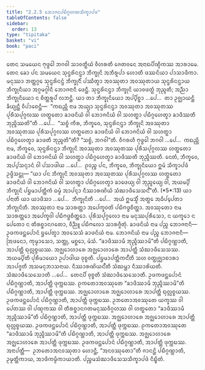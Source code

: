```yaml
---
title: "2.2.5 ᨽᩮᩣᨩᨶᨸᨭᩥᨣ᩠ᨣᩉᨱᩈᩥᨠ᩠ᨡᩣᨸᨴ"
tableOfContents: false
sidebar:
  order: 13
type: "tipitaka"
basket: "vi"
book: "paci"
---
```



<DynamicBreadcrumb />

<Division number="699" book="paci">

<Paragraph number="2292" book="paci">
ᨲᩮᨶ ᩈᨾᨿᩮᨶ ᨻᩩᨴ᩠ᨵᩮᩤ ᨽᨣᩅᩤ ᩈᩣᩅᨲ᩠ᨳᩥᨿᩴ ᩅᩥᩉᩁᨲᩥ ᨩᩮᨲᩅᨶᩮ ᩋᨶᩣᨳᨸᩥᨱ᩠ᨯᩥᨠᩔ ᩋᩣᩁᩣᨾᩮ. ᨲᩮᨶ ᨡᩮᩣ ᨸᨶ ᩈᨾᨿᩮᨶ ᩈᩩᨶ᩠ᨴᩁᩦᨶᨶ᩠ᨴᩣ ᨽᩥᨠ᩠ᨡᩩᨶᩦ ᩋᨽᩥᩁᩪᨸᩣ ᩉᩮᩣᨲᩥ ᨴᩔᨶᩦᨿᩣ ᨸᩣᩈᩣᨴᩥᨠᩣ. ᨾᨶᩩᩔᩣ ᨽᨲ᩠ᨲᨣ᩠ᨣᩮ ᩈᩩᨶ᩠ᨴᩁᩦᨶᨶ᩠ᨴᩴ ᨽᩥᨠ᩠ᨡᩩᨶᩥᩴ ᨸᩔᩥᨲ᩠ᩅᩣ ᩋᩅᩔᩩᨲᩣ ᩋᩅᩔᩩᨲᩣᨿ ᩈᩩᨶ᩠ᨴᩁᩦᨶᨶ᩠ᨴᩣᨿ ᨽᩥᨠ᩠ᨡᩩᨶᩥᨿᩣ ᩋᨣ᩠ᨣᨾᨣ᩠ᨣᩤᨶᩥ ᨽᩮᩣᨩᨶᩣᨶᩥ ᨴᩮᨶ᩠ᨲᩥ. ᩈᩩᨶ᩠ᨴᩁᩦᨶᨶ᩠ᨴᩣ ᨽᩥᨠ᩠ᨡᩩᨶᩦ ᨿᩣᩅᨴᨲ᩠ᨳᩴ ᨽᩩᨬ᩠ᨩᨲᩥ; ᩋᨬ᩠ᨬᩣ ᨽᩥᨠ᩠ᨡᩩᨶᩥᨿᩮᩣ ᨶ ᨧᩥᨲ᩠ᨲᩁᩪᨸᩴ ᩃᨽᨶ᩠ᨲᩥ.
</Paragraph>

<Paragraph number="2293" book="paci">
ᨿᩣ ᨲᩣ ᨽᩥᨠ᩠ᨡᩩᨶᩥᨿᩮᩣ ᩋᨸ᩠ᨸᩥᨧ᩠ᨨᩣ …ᨸᩮ…  ᨲᩣ ᩏᨩ᩠ᨫᩣᨿᨶ᩠ᨲᩥ ᨡᩥᨿ᩠ᨿᨶ᩠ᨲᩥ ᩅᩥᨸᩣᨧᩮᨶ᩠ᨲᩥ—  “ᨠᨳᨬ᩠ᩉᩥ ᨶᩣᨾ ᩋᨿ᩠ᨿᩣ ᩈᩩᨶ᩠ᨴᩁᩦᨶᨶ᩠ᨴᩣ ᩋᩅᩔᩩᨲᩣ ᩋᩅᩔᩩᨲᩔ ᨸᩩᩁᩥᩈᨸᩩᨣ᩠ᨣᩃᩔ ᩉᨲ᩠ᨳᨲᩮᩣ ᨡᩣᨴᨶᩦᨿᩴ ᩅᩤ ᨽᩮᩣᨩᨶᩦᨿᩴ ᩅᩤ ᩈᩉᨲ᩠ᨳᩣ ᨸᨭᩥᨣ᩠ᨣᩉᩮᨲ᩠ᩅᩣ ᨡᩣᨴᩥᩔᨲᩥ ᨽᩩᨬ᩠ᨩᩥᩔᨲᩦ”ᨲᩥ …ᨸᩮ…  “ᩈᨧ᩠ᨧᩴ ᨠᩥᩁ, ᨽᩥᨠ᩠ᨡᩅᩮ, ᩈᩩᨶ᩠ᨴᩁᩦᨶᨶ᩠ᨴᩣ ᨽᩥᨠ᩠ᨡᩩᨶᩦ ᩋᩅᩔᩩᨲᩣ ᩋᩅᩔᩩᨲᩔ ᨸᩩᩁᩥᩈᨸᩩᨣ᩠ᨣᩃᩔ ᩉᨲ᩠ᨳᨲᩮᩣ ᨡᩣᨴᨶᩦᨿᩴ ᩅᩤ ᨽᩮᩣᨩᨶᩦᨿᩴ ᩅᩤ ᩈᩉᨲ᩠ᨳᩣ ᨸᨭᩥᨣ᩠ᨣᩉᩮᨲ᩠ᩅᩣ ᨡᩣᨴᨲᩥ ᨽᩩᨬ᩠ᨩᨲᩦ”ᨲᩥ? “ᩈᨧ᩠ᨧᩴ, ᨽᨣᩅᩤ”ᨲᩥ. ᩅᩥᨣᩁᩉᩥ ᨻᩩᨴ᩠ᨵᩮᩤ ᨽᨣᩅᩤ …ᨸᩮ…  ᨠᨳᨬ᩠ᩉᩥ ᨶᩣᨾ, ᨽᩥᨠ᩠ᨡᩅᩮ, ᩈᩩᨶ᩠ᨴᩁᩦᨶᨶ᩠ᨴᩣ ᨽᩥᨠ᩠ᨡᩩᨶᩦ ᩋᩅᩔᩩᨲᩣ ᩋᩅᩔᩩᨲᩔ ᨸᩩᩁᩥᩈᨸᩩᨣ᩠ᨣᩃᩔ ᩉᨲ᩠ᨳᨲᩮᩣ ᨡᩣᨴᨶᩦᨿᩴ ᩅᩤ ᨽᩮᩣᨩᨶᩦᨿᩴ ᩅᩤ ᩈᩉᨲ᩠ᨳᩣ ᨸᨭᩥᨣ᩠ᨣᩉᩮᨲ᩠ᩅᩣ ᨡᩣᨴᩥᩔᨲᩥ ᨽᩩᨬ᩠ᨩᩥᩔᨲᩥ. ᨶᩮᨲᩴ, ᨽᩥᨠ᩠ᨡᩅᩮ, ᩋᨸ᩠ᨸᩈᨶ᩠ᨶᩣᨶᩴ ᩅᩤ ᨸᩈᩣᨴᩤᨿ …ᨸᩮ…  ᩑᩅᨬ᩠ᨧ ᨸᨶ, ᨽᩥᨠ᩠ᨡᩅᩮ, ᨽᩥᨠ᩠ᨡᩩᨶᩥᨿᩮᩣ ᩍᨾᩴ ᩈᩥᨠ᩠ᨡᩣᨸᨴᩴ ᩏᨴ᩠ᨴᩥᩈᨶ᩠ᨲᩩ—
</Paragraph>

</Division>
<Division number="700" book="paci">

<Paragraph number="2294" book="paci">
<Emphasis>“ᨿᩣ ᨸᨶ ᨽᩥᨠ᩠ᨡᩩᨶᩦ ᩋᩅᩔᩩᨲᩣ ᩋᩅᩔᩩᨲᩔ ᨸᩩᩁᩥᩈᨸᩩᨣ᩠ᨣᩃᩔ ᩉᨲ᩠ᨳᨲᩮᩣ ᨡᩣᨴᨶᩦᨿᩴ ᩅᩤ ᨽᩮᩣᨩᨶᩦᨿᩴ ᩅᩤ ᩈᩉᨲ᩠ᨳᩣ ᨸᨭᩥᨣ᩠ᨣᩉᩮᨲ᩠ᩅᩣ ᨡᩣᨴᩮᨿ᩠ᨿ ᩅᩤ ᨽᩩᨬ᩠ᨩᩮᨿ᩠ᨿ ᩅᩤ, ᩋᨿᨾ᩠ᨸᩥ ᨽᩥᨠ᩠ᨡᩩᨶᩦ ᨸᨮᨾᩣᨸᨲ᩠ᨲᩥᨠᩴ ᨵᨾ᩠ᨾᩴ ᩋᩣᨸᨶ᩠ᨶᩣ ᨶᩥᩔᩣᩁᨱᩦᨿᩴ ᩈᩴᨥᩣᨴᩥᩈᩮᩈᨶ᩺”</Emphasis>ᨲᩥ. (*5*:<Emphasis>13</Emphasis>)
</Paragraph>

</Division>
<Division number="701" book="paci">

<Paragraph number="2295" book="paci">
<Emphasis>ᨿᩣ ᨸᨶᩣ</Emphasis>ᨲᩥ ᨿᩣ ᨿᩣᨴᩥᩈᩣ …ᨸᩮ…  <Emphasis>ᨽᩥᨠ᩠ᨡᩩᨶᩦ</Emphasis>ᨲᩥ …ᨸᩮ…  ᩋᨿᩴ ᩍᨾᩈ᩠ᨾᩥᩴ ᩋᨲ᩠ᨳᩮ ᩋᨵᩥᨸ᩠ᨸᩮᨲᩣ ᨽᩥᨠ᩠ᨡᩩᨶᩦᨲᩥ.
</Paragraph>

<Paragraph number="2296" book="paci">
<Emphasis>ᩋᩅᩔᩩᨲᩣ</Emphasis> ᨶᩣᨾ ᩈᩣᩁᨲ᩠ᨲᩣ ᩋᨸᩮᨠ᩠ᨡᩅᨲᩦ ᨸᨭᩥᨻᨴ᩠ᨵᨧᩥᨲ᩠ᨲᩣ.
</Paragraph>

<Paragraph number="2297" book="paci">
<Emphasis>ᩋᩅᩔᩩᨲᩮᩣ</Emphasis> ᨶᩣᨾ ᩈᩣᩁᨲ᩠ᨲᩮᩣ ᩋᨸᩮᨠ᩠ᨡᩅᩤ ᨸᨭᩥᨻᨴ᩠ᨵᨧᩥᨲ᩠ᨲᩮᩣ.
</Paragraph>

<Paragraph number="2298" book="paci">
<Emphasis>ᨸᩩᩁᩥᩈᨸᩩᨣ᩠ᨣᩃᩮᩣ</Emphasis> ᨶᩣᨾ ᨾᨶᩩᩔᨸᩩᩁᩥᩈᩮᩣ, ᨶ ᨿᨠ᩠ᨡᩮᩣ ᨶ ᨸᩮᨲᩮᩣ ᨶ ᨲᩥᩁᨧ᩠ᨨᩣᨶᨣᨲᩮᩣ, ᩅᩥᨬ᩠ᨬᩪ ᨸᨭᩥᨻᩃᩮᩣ ᩈᩣᩁᨩ᩠ᨩᩥᨲᩩᩴ.
</Paragraph>

<Paragraph number="2299" book="paci">
<Emphasis>ᨡᩣᨴᨶᩦᨿᩴ</Emphasis> ᨶᩣᨾ ᨸᨬ᩠ᨧ ᨽᩮᩣᨩᨶᩣᨶᩥ—  ᩏᨴᨠᨴᨶ᩠ᨲᨸᩮᩣᨶᩴ ᨮᨸᩮᨲ᩠ᩅᩣ ᩋᩅᩈᩮᩈᩴ ᨡᩣᨴᨶᩦᨿᩴ ᨶᩣᨾ.
</Paragraph>

<Paragraph number="2300" book="paci">
<Emphasis>ᨽᩮᩣᨩᨶᩦᨿᩴ</Emphasis> ᨶᩣᨾ ᨸᨬ᩠ᨧ ᨽᩮᩣᨩᨶᩣᨶᩥ—  ᩒᨴᨶᩮᩣ, ᨠᩩᨾ᩠ᨾᩣᩈᩮᩣ, ᩈᨲ᩠ᨲᩩ, ᨾᨧ᩠ᨨᩮᩣ, ᨾᩴᩈᩴ.
</Paragraph>

<Paragraph number="2301" book="paci">
“ᨡᩣᨴᩥᩔᩣᨾᩥ ᨽᩩᨬ᩠ᨩᩥᩔᩣᨾᩦ”ᨲᩥ ᨸᨭᩥᨣ᩠ᨣᨱ᩠ᩉᩣᨲᩥ, ᩋᩣᨸᨲ᩠ᨲᩥ ᨳᩩᩃᩖᨧ᩠ᨧᨿᩔ. ᩋᨩ᩠ᨫᩮᩣᩉᩣᩁᩮ ᩋᨩ᩠ᨫᩮᩣᩉᩣᩁᩮ ᩋᩣᨸᨲ᩠ᨲᩥ ᩈᩴᨥᩣᨴᩥᩈᩮᩈᩔ.
</Paragraph>

<Paragraph number="2302" book="paci">
<Emphasis>ᩋᨿᨾ᩠ᨸᩦ</Emphasis>ᨲᩥ ᨸᩩᩁᩥᨾᩣᨿᩮᩣ ᩏᨸᩣᨴᩤᨿ ᩅᩩᨧ᩠ᨧᨲᩥ.
</Paragraph>

<Paragraph number="2303" book="paci">
<Emphasis>ᨸᨮᨾᩣᨸᨲ᩠ᨲᩥᨠᨶ᩺</Emphasis>ᨲᩥ ᩈᩉ ᩅᨲ᩠ᨳᩩᨩ᩠ᨫᩣᨧᩣᩁᩣ ᩋᩣᨸᨩ᩠ᨩᨲᩥ ᩋᩈᨾᨶᩩᨽᩣᩈᨶᩣᨿ.
</Paragraph>

<Paragraph number="2304" book="paci">
<Emphasis>ᨶᩥᩔᩣᩁᨱᩦᨿᨶ᩺</Emphasis>ᨲᩥ ᩈᩴᨥᨾ᩠ᩉᩣ ᨶᩥᩔᩣᩁᩦᨿᨲᩥ.
</Paragraph>

<Paragraph number="2305" book="paci">
<Emphasis>ᩈᩴᨥᩣᨴᩥᩈᩮᩈᩮᩣ</Emphasis>ᨲᩥ …ᨸᩮ…  ᨲᩮᨶᨸᩥ ᩅᩩᨧ᩠ᨧᨲᩥ ᩈᩴᨥᩣᨴᩥᩈᩮᩈᩮᩣᨲᩥ.
</Paragraph>

<Paragraph number="2306" book="paci">
ᩏᨴᨠᨴᨶ᩠ᨲᨸᩮᩣᨶᩴ ᨸᨭᩥᨣ᩠ᨣᨱ᩠ᩉᩣᨲᩥ, ᩋᩣᨸᨲ᩠ᨲᩥ ᨴᩩᨠ᩠ᨠᨭᩔ. ᩑᨠᨲᩮᩣᩋᩅᩔᩩᨲᩮ “ᨡᩣᨴᩥᩔᩣᨾᩥ ᨽᩩᨬ᩠ᨩᩥᩔᩣᨾᩦ”ᨲᩥ ᨸᨭᩥᨣ᩠ᨣᨱ᩠ᩉᩣᨲᩥ, ᩋᩣᨸᨲ᩠ᨲᩥ ᨴᩩᨠ᩠ᨠᨭᩔ.
</Paragraph>

</Division>
<Division number="702" book="paci">

<Paragraph number="2307" book="paci">
ᩋᨩ᩠ᨫᩮᩣᩉᩣᩁᩮ ᩋᨩ᩠ᨫᩮᩣᩉᩣᩁᩮ ᩋᩣᨸᨲ᩠ᨲᩥ ᨳᩩᩃᩖᨧ᩠ᨧᨿᩔ. ᩏᨴᨠᨴᨶ᩠ᨲᨸᩮᩣᨶᩴ ᨸᨭᩥᨣ᩠ᨣᨱ᩠ᩉᩣᨲᩥ, ᩋᩣᨸᨲ᩠ᨲᩥ ᨴᩩᨠ᩠ᨠᨭᩔ. ᩏᨽᨲᩮᩣᩋᩅᩔᩩᨲᩮ ᨿᨠ᩠ᨡᩔ ᩅᩤ ᨸᩮᨲᩔ ᩅᩤ ᨸᨱ᩠ᨯᨠᩔ ᩅᩤ ᨲᩥᩁᨧ᩠ᨨᩣᨶᨣᨲᨾᨶᩩᩔᩅᩥᨣ᩠ᨣᩉᩔ ᩅᩤ ᩉᨲ᩠ᨳᨲᩮᩣ “ᨡᩣᨴᩥᩔᩣᨾᩥ ᨽᩩᨬ᩠ᨩᩥᩔᩣᨾᩦ”ᨲᩥ ᨸᨭᩥᨣ᩠ᨣᨱ᩠ᩉᩣᨲᩥ, ᩋᩣᨸᨲ᩠ᨲᩥ ᨴᩩᨠ᩠ᨠᨭᩔ. ᩋᨩ᩠ᨫᩮᩣᩉᩣᩁᩮ ᩋᨩ᩠ᨫᩮᩣᩉᩣᩁᩮ ᩋᩣᨸᨲ᩠ᨲᩥ ᨳᩩᩃᩖᨧ᩠ᨧᨿᩔ. ᩏᨴᨠᨴᨶ᩠ᨲᨸᩮᩣᨶᩴ ᨸᨭᩥᨣ᩠ᨣᨱ᩠ᩉᩣᨲᩥ, ᩋᩣᨸᨲ᩠ᨲᩥ ᨴᩩᨠ᩠ᨠᨭᩔ. ᩑᨠᨲᩮᩣᩋᩅᩔᩩᨲᩮ “ᨡᩣᨴᩥᩔᩣᨾᩥ ᨽᩩᨬ᩠ᨩᩥᩔᩣᨾᩦ”ᨲᩥ ᨸᨭᩥᨣ᩠ᨣᨱ᩠ᩉᩣᨲᩥ, ᩋᩣᨸᨲ᩠ᨲᩥ ᨴᩩᨠ᩠ᨠᨭᩔ. ᩋᨩ᩠ᨫᩮᩣᩉᩣᩁᩮ ᩋᨩ᩠ᨫᩮᩣᩉᩣᩁᩮ ᩋᩣᨸᨲ᩠ᨲᩥ ᨴᩩᨠ᩠ᨠᨭᩔ. ᩏᨴᨠᨴᨶ᩠ᨲᨸᩮᩣᨶᩴ ᨸᨭᩥᨣ᩠ᨣᨱ᩠ᩉᩣᨲᩥ, ᩋᩣᨸᨲ᩠ᨲᩥ ᨴᩩᨠ᩠ᨠᨭᩔ.
</Paragraph>

</Division>
<Division number="703" book="paci">

<Paragraph number="2308" book="paci">
ᩋᨶᩣᨸᨲ᩠ᨲᩥ—  ᩏᨽᨲᩮᩣᩋᨶᩅᩔᩩᨲᩣ ᩉᩮᩣᨶ᩠ᨲᩥ, “ᩋᨶᩅᩔᩩᨲᩮᩣ”ᨲᩥ ᨩᩣᨶᨶ᩠ᨲᩦ ᨸᨭᩥᨣ᩠ᨣᨱ᩠ᩉᩣᨲᩥ, ᩏᨾ᩠ᨾᨲ᩠ᨲᩥᨠᩣᨿ, ᩋᩣᨴᩥᨠᨾ᩠ᨾᩥᨠᩣᨿᩣᨲᩥ.

</Paragraph>
</Division>

<Paragraph number="2309" type="center" book="paci">
ᨸᨬ᩠ᨧᨾᩈᩴᨥᩣᨴᩥᩈᩮᩈᩈᩥᨠ᩠ᨡᩣᨸᨴᩴ ᨶᩥᨭ᩠ᨮᩥᨲᩴ.
</Paragraph>